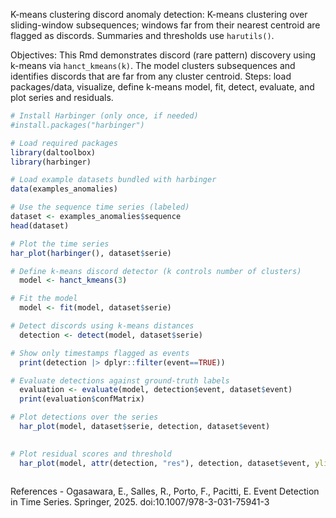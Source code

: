 K-means clustering discord anomaly detection: K-means clustering over sliding-window subsequences; windows far from their nearest centroid are flagged as discords. Summaries and thresholds use `harutils()`.

Objectives: This Rmd demonstrates discord (rare pattern) discovery using k-means via `hanct_kmeans(k)`. The model clusters subsequences and identifies discords that are far from any cluster centroid. Steps: load packages/data, visualize, define k-means model, fit, detect, evaluate, and plot series and residuals.

```r
# Install Harbinger (only once, if needed)
#install.packages("harbinger")
```

```r
# Load required packages
library(daltoolbox)
library(harbinger) 
```

```r
# Load example datasets bundled with harbinger
data(examples_anomalies)
```

```r
# Use the sequence time series (labeled)
dataset <- examples_anomalies$sequence
head(dataset)
```

```r
# Plot the time series
har_plot(harbinger(), dataset$serie)
```

```r
# Define k-means discord detector (k controls number of clusters)
  model <- hanct_kmeans(3)
```

```r
# Fit the model
  model <- fit(model, dataset$serie)
```

```r
# Detect discords using k-means distances
  detection <- detect(model, dataset$serie)
```

```r
# Show only timestamps flagged as events
  print(detection |> dplyr::filter(event==TRUE))
```

```r
# Evaluate detections against ground-truth labels
  evaluation <- evaluate(model, detection$event, dataset$event)
  print(evaluation$confMatrix)
```

```r
# Plot detections over the series
  har_plot(model, dataset$serie, detection, dataset$event)
  
```

```r
# Plot residual scores and threshold
  har_plot(model, attr(detection, "res"), detection, dataset$event, yline = attr(detection, "threshold"))
  
```

References 
- Ogasawara, E., Salles, R., Porto, F., Pacitti, E. Event Detection in Time Series. Springer, 2025. doi:10.1007/978-3-031-75941-3
